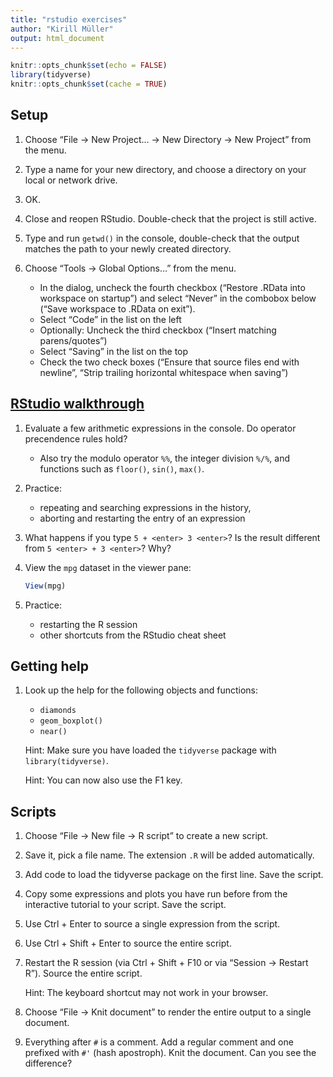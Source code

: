 ```yaml
---
title: "rstudio exercises"
author: "Kirill Müller"
output: html_document
---
```


```r
knitr::opts_chunk$set(echo = FALSE)
library(tidyverse)
knitr::opts_chunk$set(cache = TRUE)
```

## Setup

1. Choose "File → New Project... → New Directory → New Project" from the menu.

1. Type a name for your new directory, and choose a directory on your local or network drive.

1. OK.

1. Close and reopen RStudio. Double-check that the project is still active.

1. Type and run `getwd()` in the console, double-check that the output matches the path to your newly created directory.

1. Choose "Tools → Global Options..." from the menu.
    - In the dialog, uncheck the fourth checkbox ("Restore .RData into workspace on startup") and select "Never" in the combobox below ("Save workspace to .RData on exit").
    - Select "Code" in the list on the left
    - Optionally: Uncheck the third checkbox ("Insert matching parens/quotes")
    - Select "Saving" in the list on the top
    - Check the two check boxes ("Ensure that source files end with newline", "Strip trailing horizontal whitespace when saving")


## [RStudio walkthrough](walkthrough.html)

1. Evaluate a few arithmetic expressions in the console. Do operator precendence rules hold?
    - Also try the modulo operator `%%`, the integer division `%/%`, and functions such as `floor()`, `sin()`, `max()`.

1. Practice:
    - repeating and searching expressions in the history,
    - aborting and restarting the entry of an expression

1. What happens if you type `5 + <enter> 3 <enter>`? Is the result different from `5 <enter> + 3 <enter>`? Why?

1. View the `mpg` dataset in the viewer pane:

    ```r
    View(mpg)
    ```

1. Practice:
    - restarting the R session
    - other shortcuts from the RStudio cheat sheet

## Getting help

1. Look up the help for the following objects and functions:
    - `diamonds`
    - `geom_boxplot()`
    - `near()`

    Hint: Make sure you have loaded the `tidyverse` package with `library(tidyverse)`.
    
    Hint: You can now also use the F1 key.


## Scripts

1. Choose "File → New file → R script" to create a new script.

1. Save it, pick a file name. The extension `.R` will be added automatically.

1. Add code to load the tidyverse package on the first line. Save the script.

1. Copy some expressions and plots you have run before from the interactive tutorial to your script. Save the script.

1. Use Ctrl + Enter to source a single expression from the script.

1. Use Ctrl + Shift + Enter to source the entire script.

1. Restart the R session (via Ctrl + Shift + F10 or via "Session → Restart R"). Source the entire script.

    Hint: The keyboard shortcut may not work in your browser.

1. Choose "File → Knit document" to render the entire output to a single document.

1. Everything after `#` is a comment. Add a regular comment and one prefixed with `#'` (hash apostroph). Knit the document. Can you see the difference?
